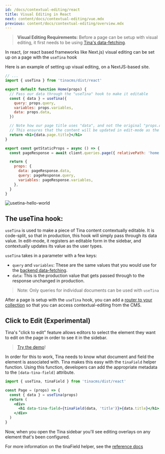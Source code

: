 ```yaml
---
id: /docs/contextual-editing/react
title: Visual Editing in React
next: content/docs/contextual-editing/vue.mdx
previous: content/docs/contextual-editing/overview.mdx
---
```


> **Visual Editing Requirements:**
> Before a page can be setup with visual editing, it first needs to be using [Tina's data-fetching](/docs/features/data-fetching/).

In react, (or react based frameworks like Next.js) visual editing can be set up on a page with the `useTina` hook

Here is an example of setting up visual editing, on a NextJS-based site.

```jsx
// ...
import { useTina } from 'tinacms/dist/react'

export default function Home(props) {
  // Pass our data through the "useTina" hook to make it editable
  const { data } = useTina({
    query: props.query,
    variables: props.variables,
    data: props.data,
  })

  // Note how our page title uses "data", and not the original "props.data".
  // This ensures that the content will be updated in edit-mode as the user types
  return <h1>{data.page.title}</h1>
}

export const getStaticProps = async () => {
  const pageResponse = await client.queries.page({ relativePath: 'home.mdx' })

  return {
    props: {
      data: pageResponse.data,
      query: pageResponse.query,
      variables: pageResponse.variables,
    },
  }
}
```

![usetina-hello-world](https://res.cloudinary.com/forestry-demo/image/upload/q_32/v1643294947/tina-io/hello-world.png)

## The useTina hook:

`useTina` is used to make a piece of Tina content contextually editable. It is code-split, so that in production, this hook will simply pass through its data value. In edit-mode, it registers an editable form in the sidebar, and contextually updates its value as the user types.

`useTina` takes in a parameter with a few keys:

* `query` and `variables`: These are the same values that you would use for the [backend data-fetching](/docs/features/data-fetching/).
* `data`: This is the production value that gets passed through to the response unchanged in production.

> Note: Only queries for individual documents can be used with `useTina`

After a page is setup with the `useTina` hook, you can add a [router to your collection](/docs/contextual-editing/router) so that you can access contextual-editing from the CMS.

## Click to Edit (Experimental)

Tina's "click to edit" feature allows editors to select the element they want to edit on the page in order to see it in the sidebar.

<CloudinaryVideo src="https://res.cloudinary.com/forestry-demo/video/upload/q_80,h_584/v1684344056/tina-io/docs/quick-edit-demo" />

> [Try the demo](https://quick-edit-demo.vercel.app/admin#/~)!

In order for this to work, Tina needs to know what document and field the
element is associated with. Tina makes this easy with the `tinaField` helper
function. Using this function, developers can add the appropriate metadata
to the `[data-tina-field]` attribute.

```jsx
import { useTina, tinaField } from 'tinacms/dist/react'

const Page = (props) => {
  const { data } = useTina(props)
  return (
    <div>
      <h1 data-tina-field={tinaField(data, 'title')}>{data.title}</h1>
    </div>
  )
}
```

Now, when you open the Tina sidebar you'll see editing overlays on any element
that's been configured.

For more information on the tinaField helper, see the [reference docs](/docs/contextual-editing/tinafield)

